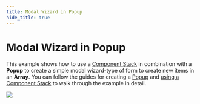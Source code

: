 ```yaml
---
title: Modal Wizard in Popup
hide_title: true
---
```


# Modal Wizard in Popup

<ReactPlayer
    playing
    autoplay
    muted
    loop
    url="modal-wizard/component-stack-final.mp4"
/>

This example shows how to use a [Component Stack](/nodes/component-stack/component-stack-node) in combination with a **Popup** to create a simple modal wizard-type of form to create new items in an **Array**. You can follow the guides for creating a [Popup](/docs/guides/navigation/popups) and [using a Component Stack](/docs/guides/navigation/component-stack) to walk through the example in detail.

<div className="ndl-image-with-background m">

![](/library/examples/modal-wizard/final-1.png)

<ImportButton zip="/library/examples/modal-wizard/component-stack-1.zip" name="Modal Wizard In Popup" thumb="/library/examples/modal-wizard/final-1.png" />

</div>
